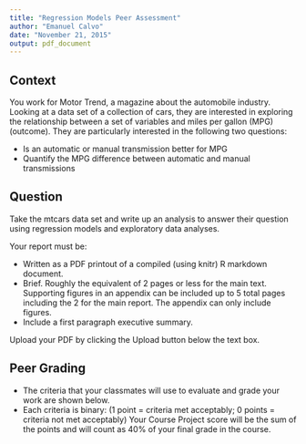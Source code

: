```yaml
---
title: "Regression Models Peer Assessment"
author: "Emanuel Calvo"
date: "November 21, 2015"
output: pdf_document
---
```


## Context

You work for Motor Trend, a magazine about the automobile industry. Looking at a data set of a collection of cars, they are interested in exploring the relationship between a set of variables and miles per gallon (MPG) (outcome). They are particularly interested in the following two questions:

- Is an automatic or manual transmission better for MPG
- Quantify the MPG difference between automatic and manual transmissions
    
    
## Question

Take the mtcars data set and write up an analysis to answer their question using regression models and exploratory data analyses.

Your report must be:

- Written as a PDF printout of a compiled (using knitr) R markdown document.
- Brief. Roughly the equivalent of 2 pages or less for the main text. Supporting figures in an appendix can be included up to 5 total pages including the 2 for the main report. The appendix can only include figures.
- Include a first paragraph executive summary.

Upload your PDF by clicking the Upload button below the text box.

## Peer Grading

- The criteria that your classmates will use to evaluate and grade your work are shown below. 
- Each criteria is binary: (1 point = criteria met acceptably; 0 points = criteria not met acceptably)
    Your Course Project score will be the sum of the points and will count as 40% of your final grade in the course. 
    
    
